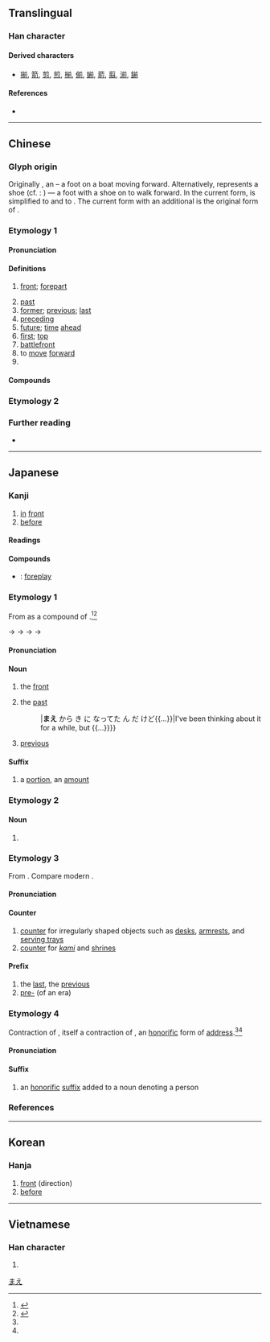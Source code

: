 {{character info/new}}
==Translingual==
{{stroke order|strokes=9}}

===Han character===
{{Han char|rn=18|rad=刀|as=07|sn=9|four=80221|canj=TBLN|ids=⿱䒑刖}}

====Derived characters====
* [[揃]], [[箭]], [[剪]], [[煎]], [[椾]], [[偂]], [[媊]], [[葥]], [[翦]], [[湔]], [[鎆]]

====References====
* {{Han ref|kx=0140.150|dkj=02011|dj=0318.060|hdz=10248.040|uh=524D|ud=21069|bh=AB65|bd=43877}}

----

==Chinese==
{{zh-forms|alt=偂,歬}}

===Glyph origin===
{{Han etyl}}
Originally {{zh-l|*歬}}, an {{Han compound|止|t1=foot|舟|t2=boat|ls=ic|nocap=y}} – a foot on a boat moving forward. Alternatively, {{zh-l|*舟}} represents a shoe (cf. ''{{w|Shuowen}}'' {{zh-l|*履}}: {{lang|zh|舟象履形}}) — a foot with a shoe on to walk forward. In the current form, {{zh-l|*止}} is simplified to {{zh-l|*䒑}} and {{zh-l|*舟}} to {{zh-l|*月}}. The current form with an additional {{zh-l|*刀|knife}} is the original form of {{och-l|剪|to cut}}.

===Etymology 1===

====Pronunciation====
{{zh-pron
|m=qián
|m-s=qian2
|c=cin4
|c-t=ten3
|g=qien2
|h=pfs=chhièn;gd=qiên2
|j=qie1
|mb=chîng
|md=sèng/cièng
|md_note=sèng - vernacular; cièng - literary
|mn=xm,zz,tw:chêng/qz:chûiⁿ/ta,km:châiⁿ/chiân/chûn/zz:chân
|mn_note=chêng/chûiⁿ/châiⁿ - vernacular; chiân - literary; chûn - vernacular (limited, e.g. {{l|zh|前年}}); chân - vernacular (limited)
|mn-t=zoin5
|w=3xxi
|x=zienn2
|mc=y
|oc=y
|ma=y
|cat=n,a,v,pn
}}

====Definitions====
{{zh-hanzi}}

# [[front]]; [[forepart]]
#: {{zh-ant|後}}
# [[past]]
# [[former]]; [[previous]]; [[last]]
# [[preceding]]
# [[future]]; [[time]] [[ahead]]
# [[first]]; [[top]]
# [[battlefront]]
# to [[move]] [[forward]]
# {{surname|lang=zh}}

====Compounds====
{{zh-der|前戲|上前|之前|事前|以前|先前|前世|前事|前人|前仇|前代|前任|前來|前例|前修|前兆|前兒|前列|前功|前卻|前去|前和|前哨|前回|前因|前塵|前夕|前夜|前天|前夫|前失|前奏|前妻|前嫌|前導|前席|前年|前庭|前廳|前往|前後|前徽|前志|前情|前愆|前手|前提|前方|前日|前晌|前晚|前景|前月|前朝|前期|前業|前此|前母|前涼|前漢|前烈|前生|前番|前知|前矩|前科|前秦|前程|前站|前端|前箸|前綴|前緒|前線|前緣|前翅|前者|前肢|前腳|前膛|前臂|前臺|前茅|前行|前衛|前襟|前言|前設|前賢|前趙|前身|前載|前輩|前述|前途|前進|前邊|前銜|前鋒|前門|前面|前項|前頭|前額|前馬|前驅|午前|向前|垓前|堂前|尊前|幕前|座前|往前|從前|御前|忌前|提前|搶前|日前|明前|昨前|火前|照前|現前|生前|當前|白前|盧前|目前|眼前|空前|見前|護前|跟前|車前|近前|進前|門前|面前|頭前:thâu-chêng|前程萬里|大不如前|前頭人|前途似錦|前功盡滅|前街後巷|前瞻性|前呼後應|前車可鑒|前所未聞|參前落後|史前史|光前絕後|吃眼前虧|前歌後舞|前合後偃|後擁前推|前七子|小前提|人前人後|前仆後繼|前空翻|前俯後仰|前兒個|復蹈前轍|匍匐前進|前出後空|前元音|一往無前|一往直前|前倨後卑|後巷前街|前哨戰|前推後擁|勇猛直前|想前顧後|前鋸肌|前奏曲|前仰後合|前車之鑑|前列腺|前親晚後|意在筆前|意前筆後|前功盡廢|大前提|思前算後|思前想後|冰前颳雪|忖前思後|前塵往事|尊前集|倒前倒後|前後腳兒|後擁前遮|後果前因|後擁前驅|後合前仰|後仰前合|前世姻緣|前所未有|不顧前後|名列前茅|前意識|巴前算後|光前裕後|前思後想|各奔前程|前車之鑒|專美於前|後恭前倨|後擁前呼|學前教育|前倨後恭|並肩前進|左右前後|前功皆棄|勇往直前|大前年|停滯不前|大敵當前|大前天|前理解|前所未見|前進色|前因後果|前無古人|前功盡棄|前置詞|前仆後起|史無前例|史前時代|前科犯|前程似錦|前家兒|前長後短|前進防衛|前途未卜|前置作業|前度劉郎|前家後繼|前婚後嫁|前呼後擁|前合後仰|前半晌|前前後後|前遮後擁|前途無量|佛前佛後|光前耀後|前程遠大|前赴後繼|攔前斷後|方丈盈前|水車前|盛況空前|禍在目前|空前盛況|沒前程|打個前失|打前失|眼前花|承前啟後|月下花前|捐前程|星前月下|打前站|擺在眼前|湔雪前恥|畏葸不前|所向無前|產前檢查|空前絕後|空前未有|目前目後|眼前歡|月下風前|打前劉海|痛滌前非|痛悔前非|畏縮不前|瞻前忽後|瞻前顧後|懲前毖後|眼前花發|痛改前非|跋前疐後|超前絕後|耕前耡後|老前輩|頓悟前非|舌面前音|背前背後|跟前人|褪前擦後|車在馬前|風前月下|顧前顧後|飯前酒|裹足不前|驢前馬後|馬失前蹄|馬前課|馬前數|馬前卒|馬前健|食前方丈|風前之燭|馬前潑水|跋前躓後|雨前茶|錦片前程|顧後瞻前|錦繡前程|門前清|職前教育|遮前掩後|花前月下|退前縮後|絕後光前|趨前退後|趑趄不前|職前訓練|舌尖前音|近在眼前|城前|前井|前灣|前崗|廟前|前挺|前金|前鎮}}

===Etymology 2===
{{zh-see|剪|a}}

===Further reading===
* {{thcwd|4715}}

{{zh-cat|Beginning}}

----

==Japanese==
{{attention|ja|shouldn't one of these senses cover English [[ago]]?}}

===Kanji===
{{ja-kanji|grade=2|rs=刀07}}

# [[in]] [[front]]
# [[before]]

====Readings====
{{ja-readings
|goon=ぜん
|kanon=せん
|kanyoon=ぜ
|kun=まえ-<まへ-, さき-
}}

====Compounds====
{{der-top|Compounds}}
* {{ja-r|前戯|ぜんぎ}}: [[foreplay]]
{{der-bottom}}

===Etymology 1===
{{ja-kanjitab|まえ|yomi=k}}
From {{etyl|ojp|ja|sort=まえ}} as a compound of {{compound|ja|sort=まえ|目|tr1=ma|t1=eye|方|tr2=pe|t2=direction, -wards}}.<ref name="KDJ">{{R:Kokugo Dai Jiten}}</ref><ref name="DJR">{{R:Daijirin}}</ref>

{{IPAchar|/mape/}} → {{IPAchar|/maɸe/}} → {{IPAchar|/mawe/}} → {{IPAchar|/maje/}} → {{IPAchar|/mae/}}

====Pronunciation====
{{ja-pron|yomi=k|まえ|acc=1|acc_ref=DJR,NHK,SMK5}}

====Noun====
{{ja-noun|まえ|hhira=まへ}}

# the [[front]]
#: {{ja-usex|'''前'''へ[[進む]]|'''まえ''' へ すすむ|to advance forwards|lit=to advance towards the '''front'''}}
#: {{antonyms|ja|後ろ|tr=ushiro}}
# the [[past]]
#: {{ja-usex|[[前]]から[[気になる|気になっ]]てたんだけど{{...}}|'''まえ''' から き に なってた ん だ けど{{...}}|I've been thinking about it for a while, but {{...}}}}
#: {{ja-usex|[[ずっと]]'''前'''からそう思ってた|ずっと '''まえ''' から そう おもってた|I've thought that for ages|lit=I've been thinking that way since forever '''ago'''}}
#: {{ja-usex|'''前'''にも[[言う|言っ]]た[[よう]]に|'''まえ''' に も いった よう に|as I've said before|lit=just as I have said in the '''past'''}}
#: {{antonyms|ja|後|tr=ato}}
# [[previous]]
#: {{ja-usex|'''前'''の[[記事]]|'''まえ''' の きじ|'''previous''' entries}}
#: {{antonyms|ja|次|tr=tsugi}}

====Suffix====
{{ja-pos|まえ|suffix}}

# a [[portion]], an [[amount]]
#: {{ja-usex|六人'''前'''の御膳|ろくにん-'''まえ''' の ごぜん|a banquet '''for''' six people}}

===Etymology 2===
{{ja-kanjitab|さき|yomi=k}}
{{nonlemma}}

====Noun====
{{ja-noun|さき}}

# {{alternative spelling of|lang=ja|sort=さき|先}}

===Etymology 3===
{{ja-kanjitab|ぜん|yomi=o}}
From {{etyl|ltc|ja|sort=せん'}} {{m|zh|前|tr=dzen}}. Compare modern {{etyl|cmn|-}} {{m|zh|前|tr=qián}}.

====Pronunciation====
{{ja-pron|yomi=goon|ぜん|acc=1|acc_ref=DJR,NHK}}

====Counter====
{{ja-pos|ぜん|counter}}

# [[counter]] for irregularly shaped objects such as [[desk]]s, [[armrest]]s, and [[serving tray]]s
# [[counter]] for ''[[kami]]'' and [[shrine]]s

====Prefix====
{{ja-pos|ぜん|prefix}}

# the [[last]], the [[previous]]
# [[pre-]] (of an era)

===Etymology 4===
{{ja-kanjitab|ぜ|yomi=kanyoon}}
Contraction of {{ja-r|御前|ごぜ}}, itself a contraction of {{ja-r|御前|ごぜん}}, an [[honorific]] form of [[address]].<ref name="KDJ"/><ref name="DJR"/>

====Pronunciation====
{{ja-pron|yomi=kanyoon|ぜ}}

====Suffix====
{{ja-pos|ぜ|suffix}}

# {{lb|ja|sort=せ'|rare}} an [[honorific]] [[suffix]] added to a noun denoting a person
#: {{ja-usex|尼'''前'''|あま-'''ぜ'''|('''honorable''') nun}}

===References===
<references/>

[[Category:Japanese basic words|まえ]]

----

==Korean==

===Hanja===
{{ko-hanja|hangeul=전|rv=jeon|mr=chŏn}}

# [[front]] (direction)
# [[before]]

----

==Vietnamese==

===Han character===
{{vi-hantu|[[tiền]], [[tèn]]|rs=刀07}}

# {{defn|lang=vi|sort=刀07}}